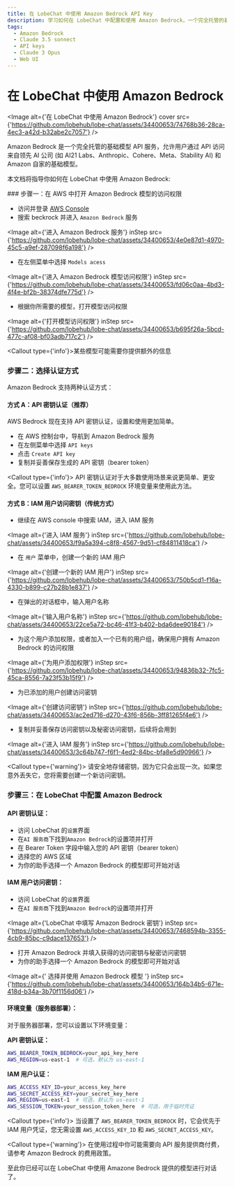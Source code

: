 ```yaml
---
title: 在 LobeChat 中使用 Amazon Bedrock API Key
description: 学习如何在 LobeChat 中配置和使用 Amazon Bedrock，一个完全托管的基础模型API服务，以便开始对话。
tags:
  - Amazon Bedrock
  - Claude 3.5 sonnect
  - API keys
  - Claude 3 Opus
  - Web UI
---
```


# 在 LobeChat 中使用 Amazon Bedrock

<Image alt={'在 LobeChat 中使用 Amazon Bedrock'} cover src={'https://github.com/lobehub/lobe-chat/assets/34400653/74768b36-28ca-4ec3-a42d-b32abe2c7057'} />

Amazon Bedrock 是一个完全托管的基础模型 API 服务，允许用户通过 API 访问来自领先 AI 公司 (如 AI21 Labs、Anthropic、Cohere、Meta、Stability AI) 和 Amazon 自家的基础模型。

本文档将指导你如何在 LobeChat 中使用 Amazon Bedrock:

<Steps>
  ### 步骤一：在 AWS 中打开 Amazon Bedrock 模型的访问权限

  - 访问并登录 [AWS Console](https://console.aws.amazon.com/)
  - 搜索 beckrock 并进入 `Amazon Bedrock` 服务

  <Image alt={'进入 Amazon Bedrock 服务'} inStep src={'https://github.com/lobehub/lobe-chat/assets/34400653/4e0e87d1-4970-45c5-a9ef-287098f6a198'} />

  - 在左侧菜单中选择 `Models acess`

  <Image alt={'进入 Amazon Bedrock 模型访问权限'} inStep src={'https://github.com/lobehub/lobe-chat/assets/34400653/fd06c0aa-4bd3-4f4e-bf2b-38374dfe775d'} />

  - 根据你所需要的模型，打开模型访问权限

  <Image alt={'打开模型访问权限'} inStep src={'https://github.com/lobehub/lobe-chat/assets/34400653/b695f26a-5bcd-477c-af08-bf03adb717c2'} />

  <Callout type={'info'}>某些模型可能需要你提供额外的信息</Callout>

  ### 步骤二：选择认证方式

  Amazon Bedrock 支持两种认证方式：

  #### 方式 A：API 密钥认证（推荐）

  AWS Bedrock 现在支持 API 密钥认证，设置和使用更加简单。

  - 在 AWS 控制台中，导航到 Amazon Bedrock 服务
  - 在左侧菜单中选择 `API keys`
  - 点击 `Create API key`
  - 复制并妥善保存生成的 API 密钥（bearer token）

  <Callout type={'info'}>
    API 密钥认证对于大多数使用场景来说更简单、更安全。您可以设置 `AWS_BEARER_TOKEN_BEDROCK` 环境变量来使用此方法。
  </Callout>

  #### 方式 B：IAM 用户访问密钥（传统方式）

  - 继续在 AWS console 中搜索 IAM，进入 IAM 服务

  <Image alt={'进入 IAM 服务'} inStep src={'https://github.com/lobehub/lobe-chat/assets/34400653/f9a5a394-c8f8-4567-9d51-cf84811418ca'} />

  - 在 `用户` 菜单中，创建一个新的 IAM 用户

  <Image alt={'创建一个新的 IAM 用户'} inStep src={'https://github.com/lobehub/lobe-chat/assets/34400653/750b5cd1-f16a-4330-b899-c27b28b1e837'} />

  - 在弹出的对话框中，输入用户名称

  <Image alt={'输入用户名称'} inStep src={'https://github.com/lobehub/lobe-chat/assets/34400653/22ce5a72-bc46-41f3-b402-bda6dee90184'} />

  - 为这个用户添加权限，或者加入一个已有的用户组，确保用户拥有 Amazon Bedrock 的访问权限

  <Image alt={'为用户添加权限'} inStep src={'https://github.com/lobehub/lobe-chat/assets/34400653/94836b32-7fc5-45ca-8556-7a23f53b15f9'} />

  - 为已添加的用户创建访问密钥

  <Image alt={'创建访问密钥'} inStep src={'https://github.com/lobehub/lobe-chat/assets/34400653/ac2ed716-d270-43f6-856b-3ff81265f4e6'} />

  - 复制并妥善保存访问密钥以及秘密访问密钥，后续将会用到

  <Image alt={'进入 IAM 服务'} inStep src={'https://github.com/lobehub/lobe-chat/assets/34400653/3c64b747-f6f1-4ed2-84bc-bfa8e5d90966'} />

  <Callout type={'warning'}>
    请安全地存储密钥，因为它只会出现一次。如果您意外丢失它，您将需要创建一个新访问密钥。
  </Callout>

  ### 步骤三：在 LobeChat 中配置 Amazon Bedrock

  #### API 密钥认证：

  - 访问 LobeChat 的`设置`界面
  - 在`AI 服务商`下找到`Amazon Bedrock`的设置项并打开
  - 在 Bearer Token 字段中输入您的 API 密钥（bearer token）
  - 选择您的 AWS 区域
  - 为你的助手选择一个 Amazon Bedrock 的模型即可开始对话

  #### IAM 用户访问密钥：

  - 访问 LobeChat 的`设置`界面
  - 在`AI 服务商`下找到`Amazon Bedrock`的设置项并打开

  <Image alt={'LobeChat 中填写 Amazon Bedrock 密钥'} inStep src={'https://github.com/lobehub/lobe-chat/assets/34400653/7468594b-3355-4cb9-85bc-c9dace137653'} />

  - 打开 Amazon Bedrock 并填入获得的访问密钥与秘密访问密钥
  - 为你的助手选择一个 Amazon Bedrock 的模型即可开始对话

  <Image alt={' 选择并使用 Amazon Bedrock 模型 '} inStep src={'https://github.com/lobehub/lobe-chat/assets/34400653/164b34b5-671e-418d-b34a-3b70f1156d06'} />

  #### 环境变量（服务器部署）：

  对于服务器部署，您可以设置以下环境变量：

  **API 密钥认证：**
  ```bash
  AWS_BEARER_TOKEN_BEDROCK=your_api_key_here
  AWS_REGION=us-east-1  # 可选，默认为 us-east-1
  ```

  **IAM 用户认证：**
  ```bash
  AWS_ACCESS_KEY_ID=your_access_key_here
  AWS_SECRET_ACCESS_KEY=your_secret_key_here
  AWS_REGION=us-east-1  # 可选，默认为 us-east-1
  AWS_SESSION_TOKEN=your_session_token_here  # 可选，用于临时凭证
  ```

  <Callout type={'info'}>
    当设置了 `AWS_BEARER_TOKEN_BEDROCK` 时，它会优先于 IAM 用户凭证，您无需设置 `AWS_ACCESS_KEY_ID` 和 `AWS_SECRET_ACCESS_KEY`。
  </Callout>

  <Callout type={'warning'}>
    在使用过程中你可能需要向 API 服务提供商付费，请参考 Amazon Bedrock 的费用政策。
  </Callout>
</Steps>

至此你已经可以在 LobeChat 中使用 Amazone Bedrock 提供的模型进行对话了。
